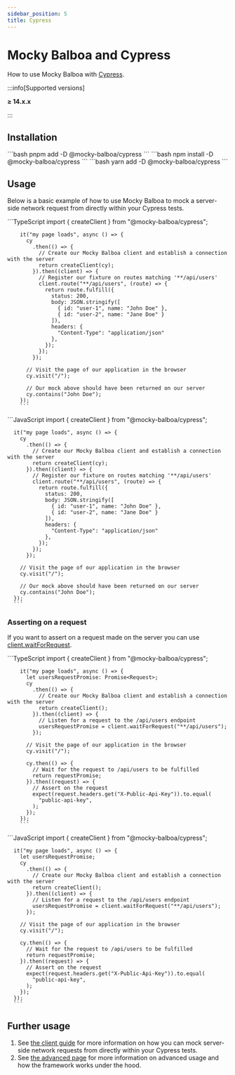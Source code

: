 ```yaml
---
sidebar_position: 5
title: Cypress
---
```


# Mocky Balboa and Cypress

How to use Mocky Balboa with [Cypress](https://www.cypress.io/).

:::info[Supported versions]

__≥ 14.x.x__

:::

## Installation

<Tabs groupId="package-manager">
  <TabItem value="pnpm" label="pnpm" default>
      ```bash
      pnpm add -D @mocky-balboa/cypress
      ```
    </TabItem>
  <TabItem value="npm" label="npm">
    ```bash
    npm install -D @mocky-balboa/cypress
    ```
  </TabItem>
  <TabItem value="yarn" label="yarn">
    ```bash
    yarn add -D @mocky-balboa/cypress
    ```
  </TabItem>
</Tabs>

## Usage

Below is a basic example of how to use Mocky Balboa to mock a server-side network request from directly within your Cypress tests.

<Tabs groupId="javascript-language">
  <TabItem value="typescript" label="TypeScript" default>
        ```TypeScript
        import { createClient } from "@mocky-balboa/cypress";

        it("my page loads", async () => {
          cy
            .then(() => {
              // Create our Mocky Balboa client and establish a connection with the server
              return createClient(cy);
            }).then((client) => {
              // Register our fixture on routes matching '**/api/users'
              client.route("**/api/users", (route) => {
                return route.fulfill({
                  status: 200,
                  body: JSON.stringify([
                    { id: "user-1", name: "John Doe" },
                    { id: "user-2", name: "Jane Doe" }
                  ]),
                  headers: {
                    "Content-Type": "application/json"
                  },
                });
              });
            });

          // Visit the page of our application in the browser
          cy.visit("/");

          // Our mock above should have been returned on our server
          cy.contains("John Doe");
        });
        ```
  </TabItem>
  <TabItem value="javascript" label="JavaScript">
      ```JavaScript
      import { createClient } from "@mocky-balboa/cypress";

      it("my page loads", async () => {
        cy
          .then(() => {
            // Create our Mocky Balboa client and establish a connection with the server
            return createClient(cy);
          }).then((client) => {
            // Register our fixture on routes matching '**/api/users'
            client.route("**/api/users", (route) => {
              return route.fulfill({
                status: 200,
                body: JSON.stringify([
                  { id: "user-1", name: "John Doe" },
                  { id: "user-2", name: "Jane Doe" }
                ]),
                headers: {
                  "Content-Type": "application/json"
                },
              });
            });
          });

        // Visit the page of our application in the browser
        cy.visit("/");

        // Our mock above should have been returned on our server
        cy.contains("John Doe");
      });
      ```
  </TabItem>
</Tabs>

### Asserting on a request

If you want to assert on a request made on the server you can use [client.waitForRequest](../client-guide#waiting-for-a-request).

<Tabs groupId="javascript-language">
  <TabItem value="typescript" label="TypeScript" default>
        ```TypeScript
        import { createClient } from "@mocky-balboa/cypress";

        it("my page loads", async () => {
          let usersRequestPromise: Promise<Request>;
          cy
            .then(() => {
              // Create our Mocky Balboa client and establish a connection with the server
              return createClient();
            }).then((client) => {
              // Listen for a request to the /api/users endpoint
              usersRequestPromise = client.waitForRequest("**/api/users");
            });

          // Visit the page of our application in the browser
          cy.visit("/");

          cy.then(() => {
            // Wait for the request to /api/users to be fulfilled
            return requestPromise;
          }).then((request) => {
            // Assert on the request
            expect(request.headers.get("X-Public-Api-Key")).to.equal(
              "public-api-key",
            );
          });
        });
        ```
  </TabItem>
  <TabItem value="javascript" label="JavaScript">
      ```JavaScript
      import { createClient } from "@mocky-balboa/cypress";

      it("my page loads", async () => {
        let usersRequestPromise;
        cy
          .then(() => {
            // Create our Mocky Balboa client and establish a connection with the server
            return createClient();
          }).then((client) => {
            // Listen for a request to the /api/users endpoint
            usersRequestPromise = client.waitForRequest("**/api/users");
          });

        // Visit the page of our application in the browser
        cy.visit("/");

        cy.then(() => {
          // Wait for the request to /api/users to be fulfilled
          return requestPromise;
        }).then((request) => {
          // Assert on the request
          expect(request.headers.get("X-Public-Api-Key")).to.equal(
            "public-api-key",
          );
        });
      });
      ```
  </TabItem>
</Tabs>

## Further usage

1. See [the client guide](../client-guide) for more information on how you can mock server-side network requests from directly within your Cypress tests.
1. See [the advanced page](../advanced) for more information on advanced usage and how the framework works under the hood.
